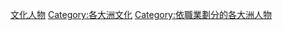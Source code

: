 [[Category:文化人物|]]
[[Category:各大洲文化|Category:各大洲文化]]
[[Category:依職業劃分的各大洲人物‎|Category:依職業劃分的各大洲人物‎]]